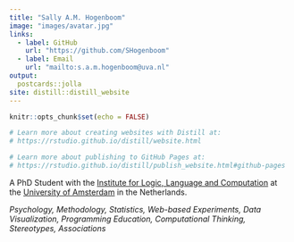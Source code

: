 ```yaml
---
title: "Sally A.M. Hogenboom"
image: "images/avatar.jpg"
links:
  - label: GitHub
    url: "https://github.com/SHogenboom"
  - label: Email
    url: "mailto:s.a.m.hogenboom@uva.nl"
output:
  postcards::jolla
site: distill::distill_website
---
```


```r
knitr::opts_chunk$set(echo = FALSE)

# Learn more about creating websites with Distill at:
# https://rstudio.github.io/distill/website.html

# Learn more about publishing to GitHub Pages at:
# https://rstudio.github.io/distill/publish_website.html#github-pages

```

A PhD Student with the [Institute for Logic, Language and Computation](https://www.illc.uva.nl/) at the [University of Amsterdam](https://www.uva.nl/) in the Netherlands.

*Psychology, Methodology, Statistics, Web-based Experiments, Data Visualization, Programming Education, Computational Thinking, Stereotypes, Associations*
